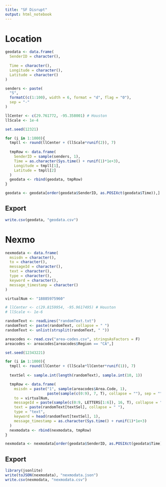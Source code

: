 ```yaml
---
title: "SF Disrupt"
output: html_notebook
---
```


# Location

```r
geodata <- data.frame(
  SenderID = character(),
  
  Time = character(),
  Longitude = character(),
  Latitude = character()
)

senders <- paste(
  "S",
  formatC(c(1:100), width = 6, format = "d", flag = "0"),
  sep = "-"
)

llCenter <- c(29.761772, -95.358001) # Houston
llScale <- 1e-4

set.seed(12321)

for (i in 1:1000){
  tmpll <- round(llCenter + (llScale*runif(2)), 7)
  
  tmpRow <- data.frame(
    SenderID = sample(senders, 1),
    Time = as.character(Sys.time() + runif(1)*1e+3),
    Longitude = tmpll[1],
    Latitude = tmpll[2]
  )
  geodata <- rbind(geodata, tmpRow)
}

geodata <- geodata[order(geodata$SenderID, as.POSIXct(geodata$Time)),]
```

## Export

```r
write.csv(geodata, "geodata.csv")
```

# Nexmo

```r
nexmodata <- data.frame(
  msisdn = character(),
  to = character(),
  messageId = character(),
  text = character(),
  type = character(),
  keyword = character(),
  message_timestamp = character()
)

virtualNum <- "18885975960"

# llCenter <- c(29.8159954, -95.9617495) # Houston
# llScale <- 1e-6

randomText <- readLines("randomText.txt")
randomText <- paste(randomText, collapse = " ")
randomText <- unlist(strsplit(randomText, " "))

areacodes <- read.csv("area-codes.csv", stringsAsFactors = F)
areacodes <- areacodes[areacodes$Region == "CA",]

set.seed(12343221)

for (i in 1:1000){
  tmpll <- round(llCenter + (llScale*llCenter*runif(1)), 7)
  
  textSel <- sample.int(length(randomText), sample.int(10, 1))

  tmpRow <- data.frame(
    msisdn = paste("1", sample(areacodes$Area.Code, 1),
                   paste(sample(c(0:9), 7, T), collapse = ""), sep = ""),
    to = virtualNum,
    messageId = paste(sample(c(0:9, LETTERS[1:6]), 16, T), collapse = ""),
    text = paste(randomText[textSel], collapse = " "),
    type = "text",
    keyword = head(randomText[textSel], 1),
    message_timestamp = as.character(Sys.time() + runif(1)*1e+3)
  )
  nexmodata <- rbind(nexmodata, tmpRow)
}

nexmodata <- nexmodata[order(geodata$SenderID, as.POSIXct(geodata$Time)),]
```

## Export

```r
library(jsonlite)
write(toJSON(nexmodata), "nexmodata.json")
write.csv(nexmodata, "nexmodata.csv")
```


